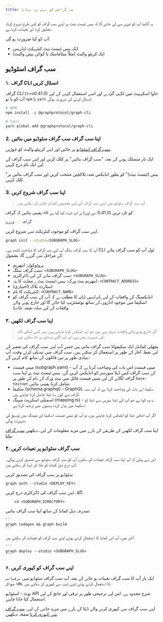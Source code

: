 ```yaml
---
title: سب گرافس کو بیس پر بنانا
---
```


یہ گائیڈ آپ کو تیزی سے لے جائے گا کہ بیس ٹیسٹ نیٹ پر اپنے سب گراف کو کس طرح شروع کرنا، تخلیق کرنا اور تعینات کرنا ہے.

آپ کو کیا ضرورت ہو گی:

- ایک بیس ٹیسٹ نیٹ کنٹریکٹ ایڈریس
- ایک کرپٹو والیٹ (مثلاً میٹاماسک یا کوائن بیس والیٹ)

## سب گراف اسٹوڈیو

### ۱. گراف CLI انسٹال کریں

گراف CLI (>=v0.41.0) جاوا اسکریپٹ میں لکہی گئ ہے اور اسے استعمال کرنے کے لیے آپ کو یا تو `npm` یا `yarn` انسٹال کرنے کی ضرورت ہوگی.

```sh
# NPM
npm install -g @graphprotocol/graph-cli

# Yarn
yarn global add @graphprotocol/graph-cli
```

### 2. اپنا سب گراف سب گراف سٹوڈیو میں بنائیں

[سب گراف اسٹوڈیو](https://thegraph.com/studio/) پر جائیں اور اپنے کریپٹو والیٹ کو جوڑیں.

ایک بار منسلک ہونے کے بعد، "سب گراف بنائیں" پر کلک کریں اور اپنے سب گراف کے لیے ایک نام درج کریں.

"بیس (ٹیسٹ نیٹ)" کو بطور انڈیکس شدہ بلاکچین منتخب کریں اور سب گراف بنائیں پر کلک کریں.

### 3. اپنا سب گراف شروع کریں

> آپ سب گراف سٹوڈیو میں اپنے سب گراف کے لیے مخصوص کمانڈز تلاش کر سکتے ہیں.

یقینی بنائیں کہ گراف-cli کو تازہ ترین (0.41.0 سے اوپر) پر اپ ڈیٹ کیا گیا ہے

```sh
گراف -- ورژن
```

اپنے سب گراف کو موجودہ کنٹریکٹ سے شروع کریں.

```sh
graph init --studio<SUBGRAPH_SLUG>
```

آپ کا سب گراف سلگ آپ کے سب گراف کا شناخت کنندہ ہے۔ CLI ٹول آپ کو سب گراف بنانے کے مراحل سے گزرے گا، بشمول:

- پروٹوکول: ایتھریم
- سب گراف سلگ: `<SUBGRAPH_SLUG>`
- سب گراف بنانے کے لیے ڈائرکٹری: `<SUBGRAPH_SLUG>`
- ایتھریم نیٹ ورک: بیس-ٹیسٹ نیٹ \_ معاہدہ کا پتہ: `<CONTRACT_ADDRESS>`
- اسٹارٹ بلاک (اختیاری)
- کنٹریکٹ کا نام: `<CONTRACT_NAME>`
- انڈیکسنگ کے واقعات کے لیے ہاں/نہیں (ہاں کا مطلب ہے کہ آپ کے سب گراف کو اسکیما میں موجود اداروں کے ساتھ بوٹسٹریپ کیا جائے گا اور خارج ہونے والے واقعات کے لیے سادہ نقشہ جات)

### ۳. اپنا سب گراف لکھیں

> اگر خارج ہونے والے واقعات صرف وہی ہیں جو آپ انڈیکس کرنا چاہتے ہیں، پھر کسی اضافی کام کی ضرورت نہیں ہے، اور آپ اگلے مرحلے پر جا سکتے ہیں.

پچھلی کمانڈز ایک سکیفولڈ سب گراف بناتی ہیں جسے آپ اپنے سب گراف کی تعمیر کے لیے نقطہ آغاز کے طور پر استعمال کر سکتے ہیں۔ سب گراف میں تبدیلی کرتے وقت، آپ بنیادی طور پر تین فائلوں کے ساتھ کام کریں گے:

- مینی فیسٹ (subgraph.yaml) - مینی فیسٹ اس بات کی وضاحت کرتا ہے کہ آپ کے سب گراف کس ڈیٹا سورسز کو انڈیکس کریں گے۔ بیس ٹیسٹ نیٹ پر اپنا سب گراف لگانے کے لیے مینی فیسٹ فائل میں نیٹ ورک کے نام کے طور پر `base-testnet` شامل کرنا یقینی بنائیں.
- سکیما (schema.graphql) - GraphQL سکیما اس بات کی وضاحت کرتا ہے کہ آپ سب گراف سے کون سا ڈیٹا حاصل کرنا چاہتے ہیں.
- اسمبلی اسکرپٹ میپنگ (mapping.ts) - یہ وہ کوڈ ہے جو آپ کے ڈیٹا سورس سے ڈیٹا کو اسکیما میں بیان کردہ ہستیوں میں ترجمہ کرتا ہے.

اگر آپ اضافی ڈیٹا کو انڈیکس کرنا چاہتے ہیں، تو آپ کو مینی فیسٹ، اسکیما اور میپنگ میں توسیع کی ضرورت ہوگی.

اپنا سب گراف لکھنے کے طریقے کے بارے میں مزید معلومات کے لیے، دیکھیں [سب گراف بنانا](/developing/creating-a-subgraph).

### ۴. سب گراف سٹوڈیو پر تعینات کریں

اس سے پہلے کہ آپ اپنا سب گراف تعینات کر سکیں، آپ کو سب گراف سٹوڈیو سے تصدیق کرنی ہوگی۔ آپ درج ذیل کمانڈ کو چلا کر ایسا کر سکتے ہیں:

سٹوڈیو پر سب گراف کی تصدیق کریں

```
graph auth --studio <DEPLOY_KEY>
```

اگلا، اپنے سب گراف کی ڈائرکٹری درج کریں.

```
    cd <SUBGRAPH_DIRECTORY>
```

مندرجہ ذیل کمانڈ کے ساتھ اپنا سب گراف بنائیں:

````
```
graph codegen && graph build
```
````

آخر میں، آپ اس کمانڈ کا استعمال کرتے ہوئے اپنے سب گراف کو تعینات کر سکتے ہیں:

````
```
graph deploy --studio <SUBGRAPH_SLUG>
```
````

### ۶. اپنے سب گراف کو کیوری کریں

ایک بار آپ کا سب گراف تعینات ہو جانے کے بعد، آپ سب گراف سٹوڈیو میں `ترقیاتی سوال URL` کا استعمال کرتے ہوئے اپنے ڈیپ سے کیوری کر سکتے ہیں.

نوٹ - اسٹوڈیو API شرح محدود ہے۔ اس لیے ترجیحی طور پر ترقی اور جانچ کے لیے استعمال کیا جانا چاہیے.

اپنے سب گراف سے کیوری کرنے والے ڈیٹا کے بارے میں مزید جاننے کے لیے، [سب گراف سے کیوری کرنا](/querying/querying-the-graph) صفحہ دیکھیں.
